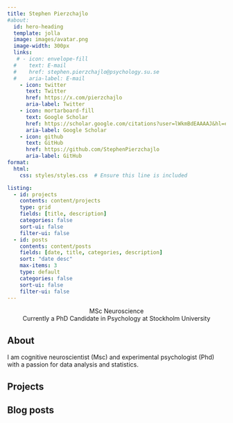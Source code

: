 ```yaml
---
title: Stephen Pierzchajlo
#about:
  id: hero-heading
  template: jolla
  image: images/avatar.png
  image-width: 300px
  links:
   # - icon: envelope-fill
  #    text: E-mail
  #    href: stephen.pierzchajlo@psychology.su.se
  #    aria-label: E-mail
    - icon: twitter
      text: Twitter
      href: https://x.com/pierzchajlo
      aria-label: Twitter
    - icon: mortarboard-fill
      text: Google Scholar
      href: https://scholar.google.com/citations?user=lWkmBdEAAAAJ&hl=en
      aria-label: Google Scholar
    - icon: github
      text: GitHub
      href: https://github.com/StephenPierzchajlo
      aria-label: GitHub
format:
  html:
    css: styles/styles.css  # Ensure this line is included

listing:
  - id: projects
    contents: content/projects
    type: grid
    fields: [title, description]
    categories: false
    sort-ui: false
    filter-ui: false
  - id: posts
    contents: content/posts
    fields: [date, title, categories, description]
    sort: "date desc"
    max-items: 3
    type: default
    categories: false
    sort-ui: false
    filter-ui: false
---
```


::: {#hero-heading style="text-align: center"}
MSc Neuroscience\
Currently a PhD Candidate in Psychology at Stockholm University
:::

## About

I am cognitive neuroscientist (Msc) and experimental psychologist (Phd) with a passion for data analysis and statistics.

## Projects

::: {#projects}
:::

## Blog posts

::: {#posts}
:::
